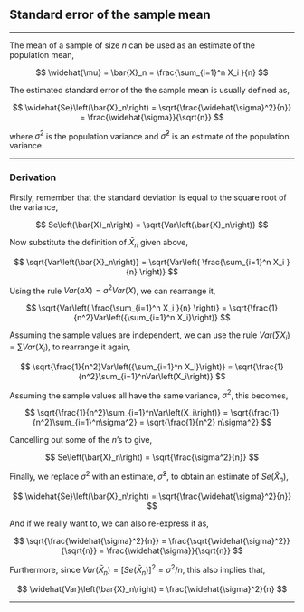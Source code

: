 
## Standard error of the sample mean

********************************************************************************

The mean of a sample of size $n$ can be used as an estimate of the population mean,

$$ \widehat{\mu} = \bar{X}_n = \frac{\sum_{i=1}^n X_i }{n} $$

The estimated standard error of the the sample mean is usually defined as,

$$ \widehat{Se}\left(\bar{X}_n\right) = \sqrt{\frac{\widehat{\sigma}^2}{n}} = \frac{\widehat{\sigma}}{\sqrt{n}} $$

where $\sigma^2$ is the population variance and $\widehat{\sigma}^2$ is an estimate of the population variance.

********************************************************************************

### Derivation

Firstly, remember that the standard deviation is equal to the square root of the variance,

$$ Se\left(\bar{X}_n\right) = \sqrt{Var\left(\bar{X}_n\right)} $$

Now substitute the definition of $\bar{X}_n$ given above,

$$ \sqrt{Var\left(\bar{X}_n\right)} = \sqrt{Var\left( \frac{\sum_{i=1}^n X_i }{n} \right)} $$

Using the rule $Var(aX) = a^2Var(X)$, we can rearrange it,

$$ \sqrt{Var\left( \frac{\sum_{i=1}^n X_i }{n} \right)} = \sqrt{\frac{1}{n^2}Var\left({\sum_{i=1}^n X_i}\right)} $$

Assuming the sample values are independent, we can use the rule $Var(\sum X_i) = \sum Var(X_i)$, to rearrange it again,

$$ \sqrt{\frac{1}{n^2}Var\left({\sum_{i=1}^n X_i}\right)} = \sqrt{\frac{1}{n^2}\sum_{i=1}^nVar\left(X_i\right)} $$

Assuming the sample values all have the same variance, $\sigma^2$, this becomes,

$$ \sqrt{\frac{1}{n^2}\sum_{i=1}^nVar\left(X_i\right)} = \sqrt{\frac{1}{n^2}\sum_{i=1}^n\sigma^2} = \sqrt{\frac{1}{n^2} n\sigma^2} $$

Cancelling out some of the $n$'s to give,

$$ Se\left(\bar{X}_n\right) = \sqrt{\frac{\sigma^2}{n}} $$

Finally, we replace $\sigma^2$ with an estimate, $\widehat{\sigma}^2$, to obtain an estimate of $Se\left(\bar{X}_n\right)$,

$$ \widehat{Se}\left(\bar{X}_n\right) = \sqrt{\frac{\widehat{\sigma}^2}{n}} $$

And if we really want to, we can also re-express it as,

$$ \sqrt{\frac{\widehat{\sigma}^2}{n}} = \frac{\sqrt{\widehat{\sigma}^2}}{\sqrt{n}} = \frac{\widehat{\sigma}}{\sqrt{n}} $$

Furthermore, since $Var\left(\bar{X}_n\right) = \left[Se\left(\bar{X}_n\right)\right]^2 = \sigma^2/n$, this also implies that,

$$ \widehat{Var}\left(\bar{X}_n\right) = \frac{\widehat{\sigma}^2}{n} $$


********************************************************************************
